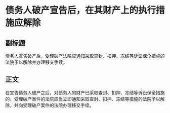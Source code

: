 # 债务人破产宣告后，在其财产上的执行措施应解除
## 副标题
债务人宣告破产后，受理破产法院应通知采取查封、扣押、冻结等诉讼保全措施的法院予以解除并办理移交手续。
## 正文
在宣告债务人破产之后，对债务人的财产已采取查封、扣押、冻结等诉讼保全措施的，受理破产案件的法院应当立即通知采取查封、扣押、冻结等措施的法院予以解除，并向受理破产案件的法院办理移交手续。